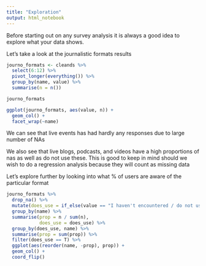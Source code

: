 ```yaml
---
title: "Exploration"
output: html_notebook
---
```

Before starting out on any survey analysis it is always a good idea to explore
what your data shows.

Let's take a look at the journalistic formats results 


```r
journo_formats <- cleands %>% 
  select(6:12) %>% 
  pivot_longer(everything()) %>% 
  group_by(name, value) %>%
  summarise(n = n())

journo_formats

ggplot(journo_formats, aes(value, n)) +
  geom_col() +
  facet_wrap(~name)
```

We can see that live events has had hardly any responses due to large number of NAs

We also see that live blogs, podcasts, and videos have a high proportions of nas
as well as do not use these. This is good to keep in mind should we wish to do 
a regression analysis because they will count as missing data

Let's explore further by looking into what % of users are aware of the particular format

```r
journo_formats %>% 
  drop_na() %>% 
  mutate(does_use = if_else(value == "I haven't encountered / do not use these", F, T)) %>% 
  group_by(name) %>% 
  summarise(prop = n / sum(n),
            does_use = does_use) %>% 
  group_by(does_use, name) %>% 
  summarise(prop = sum(prop)) %>% 
  filter(does_use == T) %>% 
  ggplot(aes(reorder(name, -prop), prop)) +
  geom_col() +
  coord_flip()
```